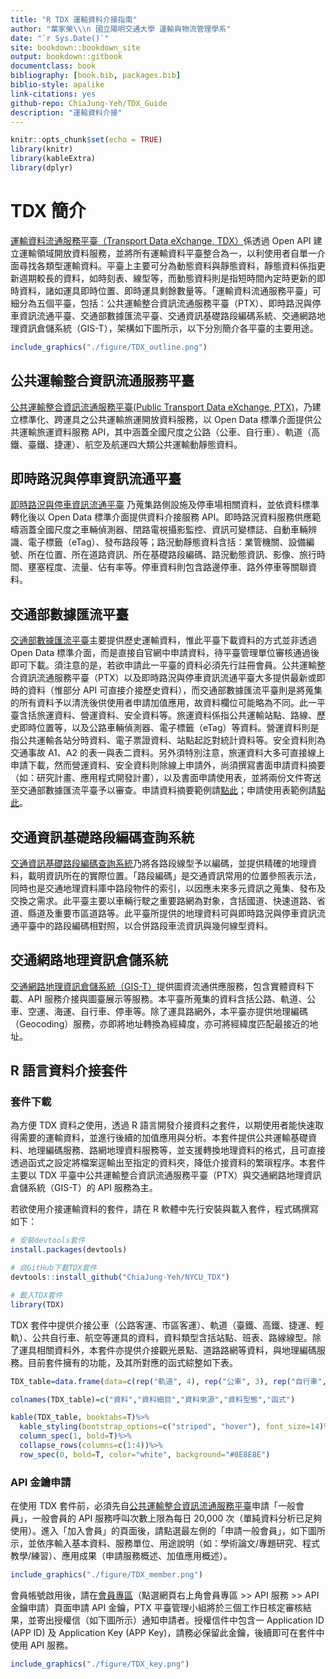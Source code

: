 ```yaml
--- 
title: "R TDX 運輸資料介接指南"
author: "葉家榮\\\n 國立陽明交通大學 運輸與物流管理學系"
date: "`r Sys.Date()`"
site: bookdown::bookdown_site
output: bookdown::gitbook
documentclass: book
bibliography: [book.bib, packages.bib]
biblio-style: apalike
link-citations: yes
github-repo: ChiaJung-Yeh/TDX_Guide
description: "運輸資料介接"
---
```


```r
knitr::opts_chunk$set(echo = TRUE)
library(knitr)
library(kableExtra)
library(dplyr)
```

 
# **TDX 簡介**

[運輸資料流通服務平臺（Transport Data eXchange, TDX）](https://tdx.transportdata.tw/)係透過 Open API 建立運輸領域開放資料服務，並將所有運輸資料平臺整合為一，以利使用者自單一介面尋找各類型運輸資料。平臺上主要可分為動態資料與靜態資料，靜態資料係指更新週期較長的資料，如時刻表、線型等，而動態資料則是指短時間內定時更新的即時資料，諸如運具即時位置、即時運具剩餘數量等。「運輸資料流通服務平臺」可細分為五個平臺，包括：公共運輸整合資訊流通服務平臺（PTX）、即時路況與停車資訊流通平臺、交通部數據匯流平臺、交通資訊基礎路段編碼系統、交通網路地理資訊倉儲系統（GIS-T），架構如下圖所示，以下分別簡介各平臺的主要用途。  

```r
include_graphics("./figure/TDX_outline.png")
```


## 公共運輸整合資訊流通服務平臺
[公共運輸整合資訊流通服務平臺(Public Transport Data eXchange, PTX)](https://ptx.transportdata.tw/PTX)，乃建立標準化、跨運具之公共運輸旅運開放資料服務，以 Open Data 標準介面提供公共運輸旅運資料服務 API，其中涵蓋全國尺度之公路（公車、自行車）、軌道（高鐵、臺鐵、捷運）、航空及航運四大類公共運輸動靜態資料。  


## 即時路況與停車資訊流通平臺
[即時路況與停車資訊流通平臺](https://traffic.transportdata.tw/) 乃蒐集路側設施及停車場相關資料，並依資料標準轉化後以 Open Data 標準介面提供資料介接服務 API。即時路況資料服務供應範疇涵蓋全國尺度之車輛偵測器、閉路電視攝影監控、資訊可變標誌、自動車輛辨識、電子標籤（eTag）、發布路段等；路況動靜態資料含括：業管機關、設備編號、所在位置、所在道路資訊、所在基礎路段編碼、路況動態資訊、影像、旅行時間、壅塞程度、流量、佔有率等。停車資料則包含路邊停車、路外停車等關聯資料。  


## 交通部數據匯流平臺
[交通部數據匯流平臺](https://ticp.motc.gov.tw/ConvergeProj/index)主要提供歷史運輸資料，惟此平臺下載資料的方式並非透過 Open Data 標準介面，而是直接自官網中申請資料，待平臺管理單位審核通過後即可下載。須注意的是，若欲申請此一平臺的資料必須先行註冊會員。公共運輸整合資訊流通服務平臺（PTX）以及即時路況與停車資訊流通平臺大多提供最新或即時的資料（惟部分 API 可直接介接歷史資料），而交通部數據匯流平臺則是將蒐集的所有資料予以清洗後供使用者申請加值應用，故資料欄位可能略為不同。此一平臺含括旅運資料、營運資料、安全資料等。旅運資料係指公共運輸站點、路線、歷史即時位置等，以及公路車輛偵測器、電子標籤（eTag）等資料。營運資料則是指公共運輸各站分時資料、電子票證資料、站點起訖對統計資料等。安全資料則為交通事故 A1、A2 的表一與表二資料。另外須特別注意，旅運資料大多可直接線上申請下載，然而營運資料、安全資料則除線上申請外，尚須撰寫書面申請資料摘要（如：研究計畫、應用程式開發計畫），以及書面申請使用表，並將兩份文件寄送至交通部數據匯流平臺予以審查。申請資料摘要範例請[點此](https://github.com/ChiaJung-Yeh/TDX_Guide/raw/master/documents/%E4%BA%A4%E9%80%9A%E9%83%A8%E4%BA%A4%E9%80%9A%E6%95%B8%E6%93%9A%E8%B3%87%E6%96%99%E7%94%B3%E8%AB%8B%E4%BD%BF%E7%94%A8%E8%A1%A8%E7%AF%84%E4%BE%8B.xlsx)；申請使用表範例請[點此](https://github.com/ChiaJung-Yeh/TDX_Guide/raw/master/documents/%E7%94%B3%E8%AB%8B%E8%B3%87%E6%96%99%E6%91%98%E8%A6%81%E7%AF%84%E4%BE%8B.docx)。  


## 交通資訊基礎路段編碼查詢系統
[交通資訊基礎路段編碼查詢系統](https://link.motc.gov.tw/)乃將各路段線型予以編碼，並提供精確的地理資料，載明資訊所在的實際位置。「路段編碼」是交通資訊常用的位置參照表示法，同時也是交通地理資料庫中路段物件的索引，以因應未來多元資訊之蒐集、發布及交換之需求。此平臺主要以車輛行駛之重要路網為對象，含括國道、快速道路、省道、縣道及重要市區道路等。此平臺所提供的地理資料可與即時路況與停車資訊流通平臺中的路段編碼相對照，以合併路段車流資訊與幾何線型資料。  


## 交通網路地理資訊倉儲系統
[交通網路地理資訊倉儲系統（GIS-T）](https://gist.motc.gov.tw/gist_web/)提供圖資流通供應服務，包含實體資料下載、API 服務介接與圖臺展示等服務。本平臺所蒐集的資料含括公路、軌道、公車、空運、海運、自行車、停車等。除了運具路網外，本平臺亦提供地理編碼（Geocoding）服務，亦即將地址轉換為經緯度，亦可將經緯度匹配最接近的地址。  


## R 語言資料介接套件
### 套件下載
為方便 TDX 資料之使用，透過 R 語言開發介接資料之套件，以期使用者能快速取得需要的運輸資料，並進行後續的加值應用與分析。本套件提供公共運輸基礎資料、地理編碼服務、路網地理資料服務等，並支援轉換地理資料的格式，且可直接透過函式之設定將檔案逕輸出至指定的資料夾，降低介接資料的繁瑣程序。本套件主要以 TDX 平臺中公共運輸整合資訊流通服務平臺（PTX）與交通網路地理資訊倉儲系統（GIS-T）的 API 服務為主。  

若欲使用介接運輸資料的套件，請在 R 軟體中先行安裝與載入套件，程式碼撰寫如下：

```r
# 安裝devtools套件
install.packages(devtools)

# 自GitHub下載TDX套件
devtools::install_github("ChiaJung-Yeh/NYCU_TDX")

# 載入TDX套件
library(TDX)
```

TDX 套件中提供介接公車（公路客運、市區客運）、軌道（臺鐵、高鐵、捷運、輕軌）、公共自行車、航空等運具的資料，資料類型含括站點、班表、路線線型。除了運具相關資料外，本套件亦提供介接觀光景點、道路路網等資料，與地理編碼服務。目前套件擁有的功能，及其所對應的函式綜整如下表。  

```r
TDX_table=data.frame(data=c(rep("軌道", 4), rep("公車", 3), rep("自行車", 2), "航空", "觀光景點", "道路路網", "地理編碼"), type=c("軌道站點","軌道路線站點","軌道路線線型","軌道班表","公車站點","公車路線線型","公車班表","公共自行車站點","自行車路網","航空班表","觀光景點點位","道路路網線型","地理編碼服務"), source=c(rep("PTX", 11), rep("GIS-T", 2)), class=c(rep("點", 2),"線","文字","點","線","文字","點","線","文字","點","線","點"), functiona=c("[`Rail_Shape()`](#軌道路線線型資料)", "[`Rail_Station()`](#軌道站點資料)", "[`Rail_StationOfLine()`](#軌道路線站點資料)", "[`Rail_TimeTable()`](#軌道班表資料)", "[`Bus_StopOfRoute()`](#公車路線站點資料)", "[`Bus_Shape()`](#公車路線線型資料)", "[`Bus_Schedule()`](#公車班表資料)", "[`Bike_Station()`](#公共自行車站點資料)", "[`Bike_Shape()`](#自行車線型資料)","[`Air_Schedule()`](#航空班表資料)","[`ScenicSpot()`](#觀光景點點位)","[`Road_Network()`](#道路路網線型)","[`Geocoding()`](#地理編碼服務)"))

colnames(TDX_table)=c("資料","資料細目","資料來源","資料型態","函式")

kable(TDX_table, booktabs=T)%>%
  kable_styling(bootstrap_options=c("striped", "hover"), font_size=14)%>%
  column_spec(1, bold=T)%>%
  collapse_rows(columns=c(1:4))%>%
  row_spec(0, bold=T, color="white", background="#8E8E8E")
```

### API 金鑰申請

在使用 TDX 套件前，必須先自[公共運輸整合資訊流通服務平臺](https://ptx.transportdata.tw/PTX/Management/AccountApply)申請「一般會員」，一般會員的 API 服務呼叫次數上限為每日 20,000 次（單純資料分析已足夠使用）。進入「加入會員」的頁面後，請點選最左側的「申請一般會員」，如下圖所示，並依序輸入基本資料、服務單位、用途說明（如：學術論文/專題研究、程式教學/練習）、應用成果（申請服務概述、加值應用概述）。  

```r
include_graphics("./figure/TDX_member.png")
```

會員帳號啟用後，請在[會員專區](https://ptx.transportdata.tw/PTX/APIMember/ApplyGeneral)（點選網頁右上角會員專區 >> API 服務 >> API 金鑰申請）頁面申請 API 金鑰，PTX 平臺管理小組將於三個工作日核定審核結果，並寄出授權信（如下圖所示）通知申請者。授權信件中包含一 Application ID (APP ID) 及 Application Key (APP Key)，請務必保留此金鑰，後續即可在套件中使用 API 服務。  

```r
include_graphics("./figure/TDX_key.png")
```



